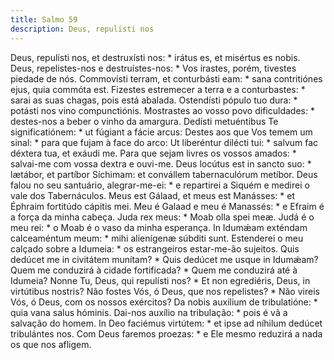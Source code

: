 ```yaml
---
title: Salmo 59
description: Deus, repulisti nos
---
```


<div class="side-by-side not-content">
  <span class="text-justify">
    Deus, repulísti nos, et destruxísti nos: * irátus es, et misértus es nobis.
  </span>
  <span class="text-justify">
    Deus, repelistes-nos e destruístes-nos: * Vos irastes, porém, tivestes
    piedade de nós.
  </span>
  <span class="text-justify">
    Commovísti terram, et conturbásti eam: * sana contritiónes ejus, quia
    commóta est.
  </span>
  <span class="text-justify">
    Fizestes estremecer a terra e a conturbastes: * sarai as suas chagas, pois
    está abalada.
  </span>
  <span class="text-justify">
    Ostendísti pópulo tuo dura: * potásti nos vino compunctiónis.
  </span>
  <span class="text-justify">
    Mostrastes ao vosso povo dificuldades: * destes-nos a beber o vinho da
    amargura.
  </span>
  <span class="text-justify">
    Dedísti metuéntibus Te significatiónem: * ut fúgiant a fácie arcus:
  </span>
  <span class="text-justify">
    Destes aos que Vos temem um sinal: * para que fujam à face do arco:
  </span>
  <span class="text-justify">
    Ut liberéntur dilécti tui: * salvum fac déxtera tua, et exáudi me.
  </span>
  <span class="text-justify">
    Para que sejam livres os vossos amados: * salvai-me com vossa dextra e
    ouvi-me.
  </span>
  <span class="text-justify">
    Deus locútus est in sancto suo: * lætábor, et partíbor Síchimam: et
    convállem tabernaculórum metíbor.
  </span>
  <span class="text-justify">
    Deus falou no seu santuário, alegrar-me-ei: * e repartirei a Siquém e
    medirei o vale dos Tabernáculos.
  </span>
  <span class="text-justify">
    Meus est Gálaad, et meus est Manásses: * et Éphraim fortitúdo cápitis mei.
  </span>
  <span class="text-justify">
    Meu é Galaad e meu é Manassés: * e Efraim é a força da minha cabeça.
  </span>
  <span class="text-justify">Juda rex meus: * Moab olla spei meæ.</span>
  <span class="text-justify">
    Judá é o meu rei: * o Moab é o vaso da minha esperança.
  </span>
  <span class="text-justify">
    In Idumǽam exténdam calceaméntum meum: * mihi alienígenæ súbditi sunt.
  </span>
  <span class="text-justify">
    Estenderei o meu calçado sobre a Idumeia: * os estrangeiros estar-me-ão
    sujeitos.
  </span>
  <span class="text-justify">
    Quis dedúcet me in civitátem munítam? * Quis dedúcet me usque in Idumǽam?
  </span>
  <span class="text-justify">
    Quem me conduzirá à cidade fortificada? * Quem me conduzirá até à Idumeia?
  </span>
  <span class="text-justify">
    Nonne Tu, Deus, qui repulísti nos? * Et non egrediéris, Deus, in virtútibus
    nostris?
  </span>
  <span class="text-justify">
    Não fostes Vós, ó Deus, que nos repelistes? * Não vireis Vós, ó Deus, com os
    nossos exércitos?
  </span>
  <span class="text-justify">
    Da nobis auxílium de tribulatióne: * quia vana salus hóminis.
  </span>
  <span class="text-justify">
    Dai-nos auxílio na tribulação: * pois é vã a salvação do homem.
  </span>
  <span class="text-justify">
    In Deo faciémus virtútem: * et ipse ad níhilum dedúcet tribulántes nos.
  </span>
  <span class="text-justify">
    Com Deus faremos proezas: * e Ele mesmo reduzirá a nada os que nos afligem.
  </span>
</div>

